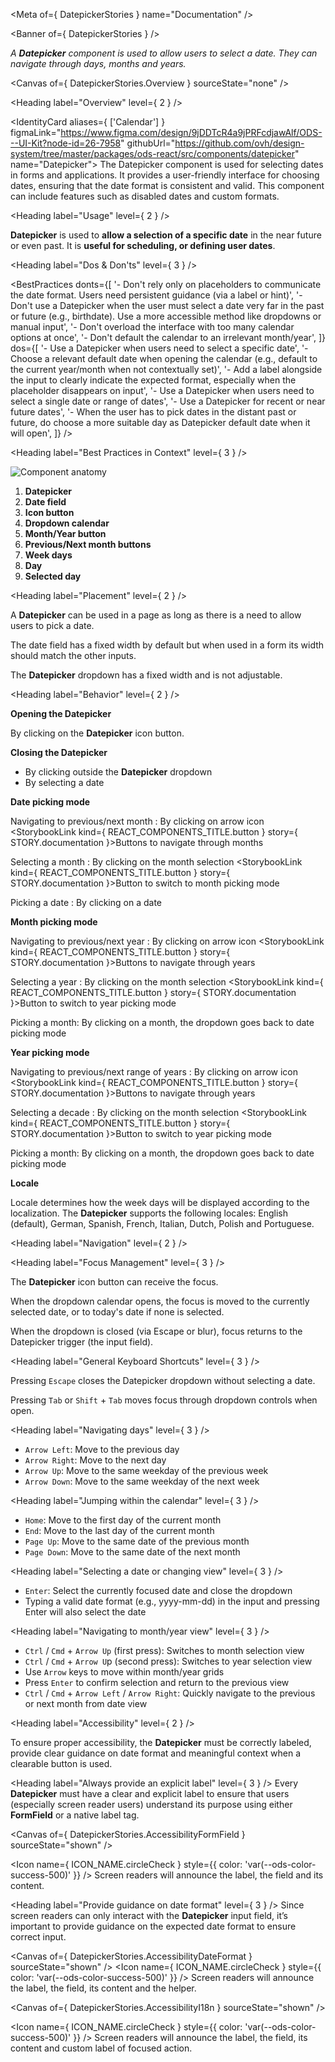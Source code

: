 
<Meta of={ DatepickerStories } name="Documentation" />

<Banner of={ DatepickerStories } />

_A **Datepicker** component is used to allow users to select a date. They can navigate through days, months and years._

<Canvas of={ DatepickerStories.Overview } sourceState="none" />

<Heading label="Overview" level={ 2 } />

<IdentityCard aliases={ ['Calendar'] }
              figmaLink="https://www.figma.com/design/9jDDTcR4a9jPRFcdjawAlf/ODS---UI-Kit?node-id=26-7958"
              githubUrl="https://github.com/ovh/design-system/tree/master/packages/ods-react/src/components/datepicker"
              name="Datepicker">
  The Datepicker component is used for selecting dates in forms and applications. It provides a user-friendly
  interface for choosing dates, ensuring that the date format is consistent and valid. This component can include
  features such as disabled dates and custom formats.
</IdentityCard>

<Heading label="Usage" level={ 2 } />

**Datepicker** is used to **allow a selection of a specific date** in the near future or even past. It is **useful for scheduling, or defining user dates**.

<Heading label="Dos & Don'ts" level={ 3 } />

<BestPractices
  donts={[
    '- Don\'t rely only on placeholders to communicate the date format. Users need persistent guidance (via a label or hint)',
    '- Don\'t use a Datepicker when the user must select a date very far in the past or future (e.g., birthdate). Use a more accessible method like dropdowns or manual input',
    '- Don\'t overload the interface with too many calendar options at once',
    '- Don\'t default the calendar to an irrelevant month/year',
  ]}
  dos={[
    '- Use a Datepicker when users need to select a specific date',
    '- Choose a relevant default date when opening the calendar (e.g., default to the current year/month when not contextually set)',
    '- Add a label alongside the input to clearly indicate the expected format, especially when the placeholder disappears on input',
    '- Use a Datepicker when users need to select a single date or range of dates',
    '- Use a Datepicker for recent or near future dates',
    '- When the user has to pick dates in the distant past or future, do choose a more suitable day as Datepicker default date when it will open',
  ]}
/>

<Heading label="Best Practices in Context" level={ 3 } />

![Component anatomy](components/datepicker/anatomy.png "Component anatomy")

1. **Datepicker**
2. **Date field**
3. **Icon button**
4. **Dropdown calendar**
5. **Month/Year button**
6. **Previous/Next month buttons**
7. **Week days**
8. **Day**
9. **Selected day**

<Heading label="Placement" level={ 2 } />

A **Datepicker** can be used in a page as long as there is a need to allow users to pick a date.

The date field has a fixed width by default but when used in a form its width should match the other inputs.

The **Datepicker** dropdown has a fixed width and is not adjustable.

<Heading label="Behavior" level={ 2 } />

**Opening the Datepicker**

By clicking on the **Datepicker** icon button.

**Closing the Datepicker**

- By clicking outside the **Datepicker** dropdown
- By selecting a date

**Date picking mode**

Navigating to previous/next month : By clicking on arrow icon <StorybookLink kind={ REACT_COMPONENTS_TITLE.button } story={ STORY.documentation }>Buttons</StorybookLink> to navigate through months

Selecting a month : By clicking on the month selection <StorybookLink kind={ REACT_COMPONENTS_TITLE.button } story={ STORY.documentation }>Button</StorybookLink> to switch to month picking mode

Picking a date : By clicking on a date

**Month picking mode**

Navigating to previous/next year : By clicking on arrow icon <StorybookLink kind={ REACT_COMPONENTS_TITLE.button } story={ STORY.documentation }>Buttons</StorybookLink> to navigate through years

Selecting a year : By clicking on the month selection <StorybookLink kind={ REACT_COMPONENTS_TITLE.button } story={ STORY.documentation }>Button</StorybookLink> to switch to year picking mode

Picking a month: By clicking on a month, the dropdown goes back to date picking mode

**Year picking mode**

Navigating to previous/next range of years : By clicking on arrow icon <StorybookLink kind={ REACT_COMPONENTS_TITLE.button } story={ STORY.documentation }>Buttons</StorybookLink> to navigate through years

Selecting a decade : By clicking on the month selection <StorybookLink kind={ REACT_COMPONENTS_TITLE.button } story={ STORY.documentation }>Button</StorybookLink> to switch to year picking mode

Picking a month: By clicking on a month, the dropdown goes back to date picking mode

**Locale**

Locale determines how the week days will be displayed according to the localization. The **Datepicker** supports the following locales: English (default), German, Spanish, French, Italian, Dutch, Polish and Portuguese.

<Heading label="Navigation" level={ 2 } />

<Heading label="Focus Management" level={ 3 } />

The **Datepicker** icon button can receive the focus.

When the dropdown calendar opens, the focus is moved to the currently selected date, or to today's date if none is selected.

When the dropdown is closed (via Escape or blur), focus returns to the Datepicker trigger (the input field).

<Heading label="General Keyboard Shortcuts" level={ 3 } />

Pressing `Escape` closes the Datepicker dropdown without selecting a date.

Pressing `Tab` or `Shift` + `Tab` moves focus through dropdown controls when open.

<Heading label="Navigating days" level={ 3 } />

- `Arrow Left`: Move to the previous day
- `Arrow Right`: Move to the next day
- `Arrow Up`: Move to the same weekday of the previous week
- `Arrow Down`: Move to the same weekday of the next week

<Heading label="Jumping within the calendar" level={ 3 } />

- `Home`: Move to the first day of the current month
- `End`: Move to the last day of the current month
- `Page Up`: Move to the same date of the previous month
- `Page Down`: Move to the same date of the next month

<Heading label="Selecting a date or changing view" level={ 3 } />

- `Enter`: Select the currently focused date and close the dropdown
- Typing a valid date format (e.g., yyyy-mm-dd) in the input and pressing Enter will also select the date

<Heading label="Navigating to month/year view" level={ 3 } />

- `Ctrl` / `Cmd` + `Arrow Up` (first press): Switches to month selection view
- `Ctrl` / `Cmd` + `Arrow U`p (second press): Switches to year selection view
- Use `Arrow` keys to move within month/year grids
- Press `Enter` to confirm selection and return to the previous view
- `Ctrl` / `Cmd` + `Arrow Left` / `Arrow Right`: Quickly navigate to the previous or next month from date view

<Heading label="Accessibility" level={ 2 } />

To ensure proper accessibility, the **Datepicker** must be correctly labeled, provide clear guidance on date format and meaningful context when a clearable button is used.

<Heading label="Always provide an explicit label" level={ 3 } />
Every **Datepicker** must have a clear and explicit label to ensure that users (especially screen reader users) understand its purpose
using either **FormField** or a native label tag.

<Canvas of={ DatepickerStories.AccessibilityFormField } sourceState="shown" />

<Icon name={ ICON_NAME.circleCheck }
      style={{ color: 'var(--ods-color-success-500)' }} />  Screen readers will announce the label, the field and its content.

<Heading label="Provide guidance on date format" level={ 3 } />
Since screen readers can only interact with the **Datepicker** input field, it’s important to provide guidance on the expected date format to ensure correct input.

<Canvas of={ DatepickerStories.AccessibilityDateFormat } sourceState="shown" />
<Icon name={ ICON_NAME.circleCheck }
       style={{ color: 'var(--ods-color-success-500)' }} /> Screen readers will announce the label, the field, its content and the helper.

<Canvas of={ DatepickerStories.AccessibilityI18n } sourceState="shown" />

<Icon name={ ICON_NAME.circleCheck }
      style={{ color: 'var(--ods-color-success-500)' }} /> Screen readers will announce the label, the field, its content and custom label of focused action.

